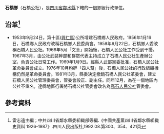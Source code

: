 '''石橋鄉'''（石橋公社），是[[四川省|四川省]][[鄰水縣|鄰水縣]]下轄的一個鄉級行政單位。

== 沿革<ref>雷志遠主編；中共四川省鄰水縣委組織部等編.《中國共產黨四川省鄰水縣組織史資料 1926-1987》.四川人民出版社,1992.08.第300、354、421頁</ref>==
* 1953年9月24日，第十區([[興仁區|興仁區]])公所增建石橋鄉人民政府。1956年1月16日，石橋鄉人民政府改稱石橋鄉人民委員會。1958年9月22日，石橋鄉人委改稱石橋人民公社。1966年5月「文革」開始後，石橋人民公社工作受到干擾。1967年3月，由公社武裝幹部和群眾代表主持成立了石橋人民公社生產辦公室，負責公社日常工作。1969年1月9日。經縣人武部黨委批准，石橋人民公社革命委員會成立。1976年10月粉碎「四人幫」後，石橋人民公社的行政組織機構仍然是革命委員會。1981年3月，縣委決定撤銷石橋人民公社革委會，建立石橋人民公社管理委員會，管委會設正、副主任。同年12月，為在一個地區內公社不重名，達縣地區行署將石橋公社管委會改名為[[高石鄉_(鄰水縣)|高石人民公社]]管委會。

== 參考資料 ==
{{reflist}}
{{行政區劃小作品}}
{{鄰水縣行政區劃（1953年9月4日至1955年3月5日）}}
{{鄰水縣行政區劃（1955年3月5日至1956年1月24日）}}
{{鄰水縣行政區劃（1956年1月24日至1963年5月25日）}}
{{鄰水縣行政區劃（1963年5月25日至1993年12月31日）}}
{{鄰水縣行政區劃}}